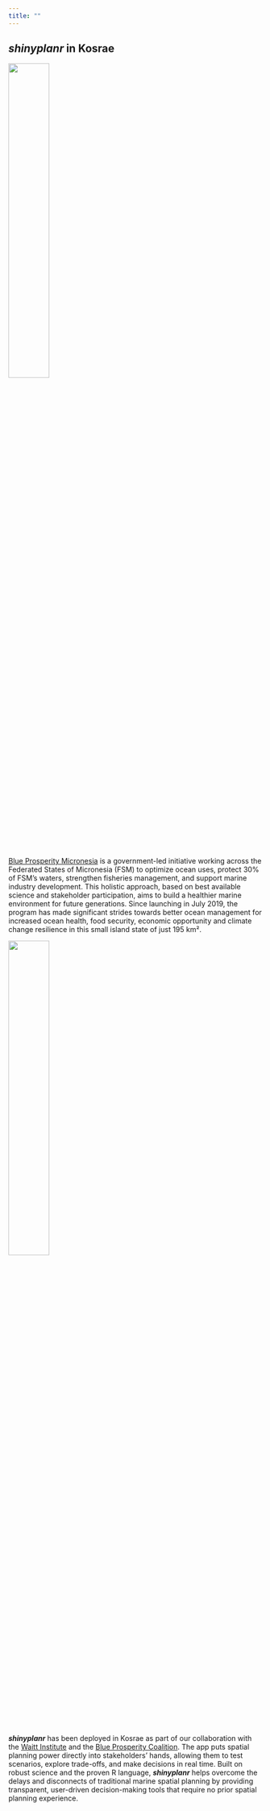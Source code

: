 ```yaml
---
title: ""
---
```


## *shinyplanr* in Kosrae

![](images/BPM_Logo.png){.float-right .lightbox width=40%}

[Blue Prosperity Micronesia](https://www.blueprosperitymicronesia.org) is a government-led initiative working across the Federated States of Micronesia (FSM) to optimize ocean uses, protect 30% of FSM's waters, strengthen fisheries management, and support marine industry development. This holistic approach, based on best available science and stakeholder participation, aims to build a healthier marine environment for future generations. Since launching in July 2019, the program has made significant strides towards better ocean management for increased ocean health, food security, economic opportunity and climate change resilience in this small island state of just 195 km².


![](images/WaittUQ.jpg){.float-left .lightbox width=40%}

**_shinyplanr_** has been deployed in Kosrae as part of our collaboration with the [Waitt Institute](https://www.waittinstitute.org) and the [Blue Prosperity Coalition](https://www.blueprosperity.org). The app puts spatial planning power directly into stakeholders' hands, allowing them to test scenarios, explore trade-offs, and make decisions in real time. Built on robust science and the proven R language, **_shinyplanr_** helps overcome the delays and disconnects of traditional marine spatial planning by providing transparent, user-driven decision-making tools that require no prior spatial planning experience.
